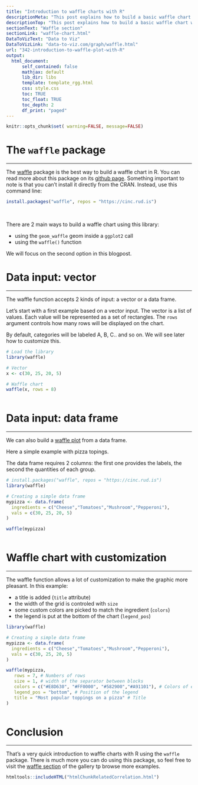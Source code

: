 ```yaml
---
title: "Introduction to waffle charts with R"
descriptionMeta: "This post explains how to build a basic waffle chart with R and the waffle package. It provides several reproducible examples with explanation and R code."
descriptionTop: "This post explains how to build a basic waffle chart with R and the [waffle](https://github.com/hrbrmstr/waffle) package. It provides several reproducible examples with explanation and R code."
sectionText: "Waffle section"
sectionLink: "waffle-chart.html"
DataToVizText: "Data to Viz"
DataToVizLink: "data-to-viz.com/graph/waffle.html"
url: "342-introduction-to-waffle-plot-with-R"
output:
  html_document:
      self_contained: false    
      mathjax: default
      lib_dir: libs
      template: template_rgg.html
      css: style.css
      toc: TRUE
      toc_float: TRUE
      toc_depth: 2
      df_print: "paged"
---
```




```r
knitr::opts_chunk$set( warning=FALSE, message=FALSE)
```

<div class="container">


# The `waffle` package
***

The [waffle](https://github.com/hrbrmstr/waffle) package is the best way to build a waffle chart in R. You can read more about this package on its [github page](https://github.com/hrbrmstr/waffle). Something important to note is that you can't install it directly from the CRAN. Instead, use this command line:

```r
install.packages("waffle", repos = "https://cinc.rud.is")
```

<br/>

There are 2 main ways to build a waffle chart using this library:

- using the `geom_waffle` geom inside a `ggplot2` call
- using the `waffle()` function

We will focus on the second option in this blogpost.


# Data input: vector
***

<div class = "row">

<div class = "col-md-6 col-sm-12 align-self-center">

The waffle function accepts 2 kinds of input: a vector or a data frame.


Let's start with a first example based on a vector input. The vector is a list of values. Each value will be represented as a set of rectangles. The `rows` argument controls how many rows will be displayed on the chart.

By default, categories will be labeled A, B, C.. and so on. We will see later how to customize this.

</div>


<div class = "col-md-6  col-sm-12">

```r
# Load the library
library(waffle)

# Vector
x <- c(30, 25, 20, 5)

# Waffle chart
waffle(x, rows = 8)
```
</div>
</div>

```r
```


# Data input: data frame
***



<div class = "row">

<div class = "col-md-6  col-sm-12 align-self-center">

We can also build a [waffle plot](waffle-chart.html) from a data frame. 

Here a simple example with pizza topings. 

The data frame requires 2 columns: the first one provides the labels, the second the quantities of each group.

</div>


<div class = "col-md-6  col-sm-12">

```r
# install.packages("waffle", repos = "https://cinc.rud.is")
library(waffle)

# Creating a simple data frame
mypizza <- data.frame(
  ingredients = c("Cheese","Tomatoes","Mushroom","Pepperoni"),
  vals = c(30, 25, 20, 5)
)

waffle(mypizza)
```
</div>
</div>



```r
```



# Waffle chart with customization
***



<div class = "row">

<div class = "col-md-6  col-sm-12 align-self-center">

The waffle function allows a lot of customization to make the graphic more pleasant. In this example:

- a title is added (`title` attribute)
- the width of the grid is controled with `size`
- some custom colors are picked to match the ingredient (`colors`)
- the legend is put at the bottom of the chart (`legend_pos`)

</div>


<div class = "col-md-6  col-sm-12">

```r
library(waffle)

# Creating a simple data frame
mypizza <- data.frame(
  ingredients = c("Cheese","Tomatoes","Mushroom","Pepperoni"),
  vals = c(30, 25, 20, 5)
)

waffle(mypizza, 
   rows = 7, # Numbers of rows
   size = 1, # width of the separator between blocks
   colors = c("#E8D630", "#FF0000", "#582900","#A91101"), # Colors of each group
   legend_pos = "bottom", # Position of the legend
   title = "Most popular toppings on a pizza" # Title
) 
```
</div>
</div>



```r
```



# Conclusion
***

That's a very quick introduction to waffle charts with R using the `waffle` package. There is much more you can do using this package, so feel free to visit the [waffle section](waffle-chart.html) of the gallery tp browse more examples.

<!-- Close container -->
</div>




```r
htmltools::includeHTML("htmlChunkRelatedCorrelation.html")
```




